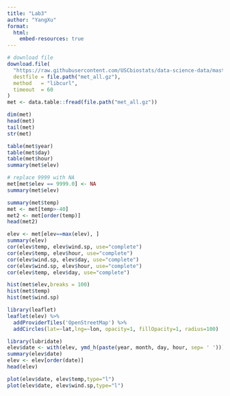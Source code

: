```yaml
---
title: "Lab3"
author: "YangXu"
format:
  html:
    embed-resources: true
---
```


```r
# download file
download.file(
  "https://raw.githubusercontent.com/USCbiostats/data-science-data/master/02_met/met_all.gz",
  destfile = file.path("met_all.gz"),
  method   = "libcurl",
  timeout  = 60
)
met <- data.table::fread(file.path("met_all.gz"))

dim(met)
head(met)
tail(met)
str(met)

table(met$year)
table(met$day)
table(met$hour)
summary(met$elev)

# replace 9999 with NA
met[met$elev == 9999.0] <- NA
summary(met$elev)

summary(met$temp)
met <- met[temp>-40]
met2 <- met[order(temp)]
head(met2)

elev <- met[elev==max(elev), ]
summary(elev)
cor(elev$temp, elev$wind.sp, use="complete")
cor(elev$temp, elev$hour, use="complete")
cor(elev$wind.sp, elev$day, use="complete")
cor(elev$wind.sp, elev$hour, use="complete")
cor(elev$temp, elev$day, use="complete")

hist(met$elev,breaks = 100)
hist(met$temp)
hist(met$wind.sp)

library(leaflet)
leaflet(elev) %>%
  addProviderTiles('OpenStreetMap') %>% 
  addCircles(lat=~lat,lng=~lon, opacity=1, fillOpacity=1, radius=100)

library(lubridate)
elev$date <- with(elev, ymd_h(paste(year, month, day, hour, sep= ' ')))
summary(elev$date)
elev <- elev[order(date)]
head(elev)

plot(elev$date, elev$temp,type="l")
plot(elev$date, elev$wind.sp,type="l")


```
